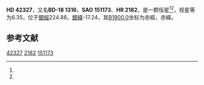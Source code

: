 {{Starbox begin
| name = HD 42327
}}
{{Starbox observe
| epoch = [[J2000.0|J2000.0]]
| constell = {{星座名待查}}<ref name=SIMBAD>{{cite web
 | url=http://simbad.u-strasbg.fr/simbad/sim-id?Ident=HR+2182
 | title =Pulsating variable Star
 | publisher=Centre de Données astronomiques de Strasbourg
 | work=SIMBAD
 | accessdate=2012-07-13}}</ref><ref name=DATA>{{cite web
 | url=http://vizier.u-strasbg.fr/viz-bin/VizieR-5?-out.add=.&-source=5050&-corr=PK=HR&-out.max=9999&HR=2182
 | title=VizieR Detailed Page
 | accessdate=2012-07-13
 | archive-date=2019-02-16
 | archive-url=https://web.archive.org/web/20190216111832/http://vizier.u-strasbg.fr/viz-bin/VizieR-5?-out.add=.&-source=5050&-corr=PK=HR&-out.max=9999&HR=2182
 | dead-url=no
 }}</ref>
| 星官 = 
| ra = {{RA|6|9|20.3}}<ref name=SIMBAD /><ref name=DATA />
| dec = {{DEC|-18|7|34}}<ref name=SIMBAD /><ref name=DATA />
| appmag_v = 6.35<ref name=SIMBAD /><ref name=DATA />
}}
{{Starbox character
| class = B9Vn<ref name=SIMBAD /><ref name=DATA />
| b-v = -0.03<ref name=SIMBAD /><ref name=DATA />
| u-b = <ref name=SIMBAD /><ref name=DATA />
| r-i = <ref name=SIMBAD /><ref name=DATA />
| variable = 
}}
{{Starbox astrometry
| radial_v = 
| prop_mo_ra = 33
| parallax = 
| p_error = 
}}
{{Starbox catalog
| names =BD-18 1316，[[SAO星表|SAO]] 151173，[[HD星表|HD]] 42327，[[HR星表|HR]] 2182}}
{{Starbox reference |Simbad=HR+2182}}
{{Starbox end}}

'''HD 42327'''，又名'''BD-18 1316'''，'''SAO 151173'''、'''HR 2182'''，是一颗恒星<ref name=SIMBAD /><ref name=DATA />，视星等为6.35，位于[[銀道座標系|銀經]]224.88，[[銀道座標系|銀緯]]-17.24，其[[B1900.0|B1900.0]]坐标为赤經{{RA|6|4|56.5}}，赤緯{{DEC|-18|-17.24|30}}。

== 参考文献 ==
{{reflist}}

{{star-stub}}

[[Category:HD和HDE天體|42327]]
[[Category:HR天體|2182]]
[[Category:SAO天體|151173]]